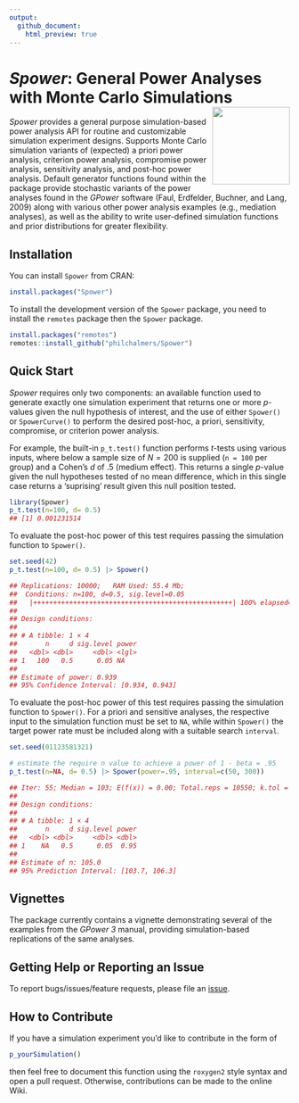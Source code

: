 ```yaml
---
output:
  github_document:
    html_preview: true
---
```


# *Spower*: General Power Analyses with Monte Carlo Simulations <img src="inst/sticker/S.png" height="139" align="right"/>

*Spower* provides a general purpose simulation-based power analysis 
   API for routine and customizable simulation experiment designs. 
   Supports Monte Carlo simulation variants of (expected) a priori power analysis, 
   criterion power analysis, compromise power analysis, sensitivity analysis, and post-hoc
   power analysis. Default generator functions found within the package 
   provide stochastic variants of the power analyses found in the 
   *GPower* software (Faul, Erdfelder, Buchner, and Lang, 2009)
   along with various other power analysis examples (e.g., mediation analyses), 
   as well as the ability to write user-defined simulation functions and 
   prior distributions for greater flexibility.

## Installation

You can install `Spower` from CRAN:

``` r
install.packages("Spower")
```

To install the development version of the `Spower` package, you need to
install the `remotes` package then the `Spower` package.

``` r
install.packages("remotes")
remotes::install_github("philchalmers/Spower")
```

## Quick Start

*Spower* requires only two components: an available function used to generate exactly
one simulation experiment that returns one or more *p*-values given the null
hypothesis of interest, and the use of either `Spower()` or `SpowerCurve()` to perform
the desired post-hoc, a priori, sensitivity, compromise, or criterion power analysis. 

For example, the built-in `p_t.test()` function performs *t*-tests using various inputs, where
below a sample size of $N=200$ is supplied (`n = 100` per group) and a Cohen's 
$d$ of .5 (medium effect). This returns a single $p$-value given the null hypotheses tested
of no mean difference, which in this single case returns a 'suprising' result given this
null position tested.

```r
library(Spower)
p_t.test(n=100, d= 0.5)
## [1] 0.001231514
```

To evaluate the post-hoc power of this test requires passing the simulation function 
to `Spower()`.

```r
set.seed(42)
p_t.test(n=100, d= 0.5) |> Spower()

## Replications: 10000;   RAM Used: 55.4 Mb;   
##  Conditions: n=100, d=0.5, sig.level=0.05
##   |++++++++++++++++++++++++++++++++++++++++++++++++++| 100% elapsed=03s 
##
## Design conditions: 
##
## # A tibble: 1 × 4
##       n     d sig.level power
##   <dbl> <dbl>     <dbl> <lgl>
## 1   100   0.5      0.05 NA   
## 
## Estimate of power: 0.939
## 95% Confidence Interval: [0.934, 0.943]
```

To evaluate the post-hoc power of this test requires passing the simulation function 
to `Spower()`. For a priori and sensitive analyses, the respective input to the 
simulation function must be set to `NA`, while within `Spower()` the target power 
rate must be included along with a suitable search `interval`.

```r
set.seed(01123581321)

# estimate the require n value to achieve a power of 1 - beta = .95 
p_t.test(n=NA, d= 0.5) |> Spower(power=.95, interval=c(50, 300))

## Iter: 55; Median = 103; E(f(x)) = 0.00; Total.reps = 10550; k.tol = 2; Pred = 104.7
##
## Design conditions: 
## 
## # A tibble: 1 × 4
##       n     d sig.level power
##   <dbl> <dbl>     <dbl> <dbl>
## 1    NA   0.5      0.05  0.95
## 
## Estimate of n: 105.0
## 95% Prediction Interval: [103.7, 106.3]
```


## Vignettes

The package currently contains a vignette demonstrating several of the examples from
the *GPower 3* manual, providing simulation-based replications of the same analyses.

## Getting Help or Reporting an Issue

To report bugs/issues/feature requests, please file an
[issue](https://github.com/philchalmers/Spower/issues/).

## How to Contribute

If you have a simulation experiment you'd like to contribute in the form of 

```r
p_yourSimulation()
```
then feel free to document this function using the `roxygen2` style syntax and 
open a pull request. Otherwise, contributions can be made to the online Wiki.
